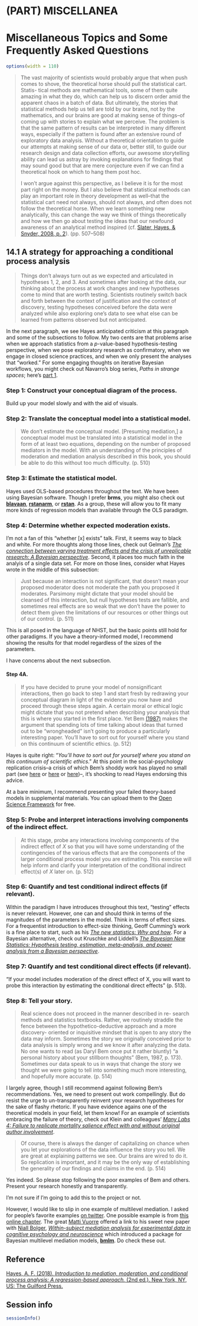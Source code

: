 # (PART) MISCELLANEA {-}

# Miscellaneous Topics and Some Frequently Asked Questions

```r
options(width = 110)
```

> The vast majority of scientists would probably argue that when push comes to shove, the theoretical horse should pull the statistical cart. Statis- tical methods are mathematical tools, some of them quite amazing in what they do, which can help us to discern order amid the apparent chaos in a batch of data. But ultimately, the stories that statistical methods help us tell are told by our brains, not by the mathematics, and our brains are good at making sense of things--of coming up with stories to explain what we perceive. The problem is that the same pattern of results can be interpreted in many different ways, especially if the pattern is found after an extensive round of exploratory data analysis. Without a theoretical orientation to guide our attempts at making sense of our data or, better still, to guide our research design and data collection efforts, our awesome storytelling ability can lead us astray by invoking explanations for findings that may sound good but that are mere conjecture even if we can find a theoretical hook on which to hang them post hoc.
>
> I won’t argue against this perspective, as I believe it is for the most part right on the money. But I also believe that statistical methods can play an important role in theory development as well--that the statistical cart need not always, should not always, and often does not follow the theoretical horse. When we learn something new analytically, this can change the way we think of things theoretically and how we then go about testing the ideas that our newfound awareness of an analytical method inspired (cf. [Slater, Hayes, & Snyder, 2008, p. 2](https://us.sagepub.com/en-us/nam/the-sage-sourcebook-of-advanced-data-analysis-methods-for-communication-research/book228339)). (pp. 507--508)

## 14.1 A strategy for approaching a conditional process analysis

> Things don't always turn out as we expected and articulated in hypotheses 1, 2, and 3. And sometimes after looking at the data, our thinking about the process at work changes and new hypotheses come to mind that are worth testing. Scientists routinely switch back and forth between the context of justification and the context of discovery, testing hypotheses conceived before the data were analyzed while also exploring one's data to see what else can be learned from patterns observed but not anticipated.

In the next paragraph, we see Hayes anticipated criticism at this paragraph and some of the subsections to follow. My two cents are that problems arise when we approach statistics from a $p$-value-based hypothesis-testing perspective, when we pose exploratory research as confirmatory, when we engage in closed science practices, and when we only present the analyses that "worked." For some engaging thoughts on iterative Bayesian workflows, you might check out Navarro's blog series, *Paths in strange spaces*; here's [part 1](https://djnavarro.net/post/paths-in-strange-spaces/).

### Step 1: Construct your conceptual diagram of the process.

Build up your model slowly and with the aid of visuals.

### Step 2: Translate the conceptual model into a statistical model.

> We don't estimate the conceptual model. [Presuming mediation,] a conceptual model must be translated into a statistical model in the form of at least two equations, depending on the number of proposed mediators in the model. With an understanding of the principles of moderation and mediation analysis described in this book, you should be able to do this without too much difficulty. (p. 510)

### Step 3: Estimate the statistical model.

Hayes used OLS-based procedures throughout the text. We have been using Bayesian software. Though I prefer **brms**, you might also check out [**blavaan**](https://faculty.missouri.edu/~merklee/blavaan/), [**rstanarm**](https://mc-stan.org/users/interfaces/rstanarm), or [**rstan**](https://mc-stan.org/rstan/). As a group, these will allow you to fit many more kinds of regression models than available through the OLS paradigm.

### Step 4: Determine whether expected moderation exists.

I'm not a fan of this "whether [x] exists" talk. First, it seems way to black and white. For more thoughts along those lines, check out Gelman's [*The connection between varying treatment effects and the crisis of unreplicable research: A Bayesian perspective*](http://www.stat.columbia.edu/~gelman/research/published/bayes_management.pdf). Second, it places too much faith in the analyis of a single data set. For more on those lines, consider what Hayes wrote in the middle of this subsection:

> Just because an interaction is not significant, that doesn't mean your proposed moderator does not moderate the path you proposed it moderates. Parsimony might dictate that your model should be cleansed of this interaction, but null hypotheses tests are fallible, and sometimes real effects are so weak that we don't have the power to detect them given the limitations of our resources or other things out of our control. (p. 511)

This is all posed in the language of NHST, but the basic points still hold for other paradigms. If you have a theory-informed model, I recommend showing the results for that model regardless of the sizes of the parameters.

I have concerns about the next subsection.

#### Step 4A.

> If you have decided to prune your model of nonsignificant interactions, then go back to step 1 and start fresh by redrawing your conceptual diagram in light of the evidence you now have and proceed through these steps again. A certain moral or ethical logic might dictate that you not pretend when describing your analysis that this is where you started in the first place. Yet Bem [(1987)](https://psychology.yale.edu/sites/default/files/bemempirical.pdf) makes the argument that spending lots of time talking about ideas that turned out to be "wrongheaded" isn’t going to produce a particularly interesting paper. You'll have to sort out for yourself where you stand on this continuum of scientific ethics. (p. 512)

Hayes is quite right: "*You'll have to sort out for yourself where you stand on this continuum of scientific ethics*." At this point in the social-psychology replication crisis--a crisis of which Bem's shoddy work has played no small part (see [here](https://www.nature.com/news/replication-studies-bad-copy-1.10634) or [here](https://www.frontiersin.org/articles/10.3389/fpsyg.2015.00621/full) or [here](https://journals.sagepub.com/doi/full/10.1177/1745691612465253))--, it's shocking to read Hayes endorsing this advice. 

At a bare minimum, I recommend presenting your failed theory-based models in supplemental materials. You can upload them to the [Open Science Framework](https://osf.io/) for free.

### Step 5: Probe and interpret interactions involving components of the indirect effect.

> At this stage, probe any interactions involving components of the indirect effect of $X$ so that you will have some understanding of the contingencies of the various effects that are the components of the larger conditional process model you are estimating. This exercise will help inform and clarify your interpretation of the conditional indirect effect(s) of $X$ later on. (p. 512)

### Step 6: Quantify and test conditional indirect effects (if relevant).

Within the paradigm I have introduces throughout this text, "testing" effects is never relevant. However, one can and should think in terms of the magnitudes of the parameters in the model. Think in terms of effect sizes. For a frequentist introduction to effect-size thinking, Geoff Cumming's work is a fine place to start, such as his [*The new statistics: Why and how*](https://journals.sagepub.com/doi/pdf/10.1177/0956797613504966). For a Bayesian alternative, check out Kruschke and Liddell's [*The Bayesian New Statistics: Hypothesis testing, estimation, meta-analysis, and power analysis from a Bayesian perspective*](https://link.springer.com/article/10.3758/s13423-016-1221-4).

### Step 7: Quantify and test conditional direct effects (if relevant).

"If your model includes moderation of the direct effect of X, you will want to probe this interaction by estimating the conditional direct effects" (p. 513).

### Step 8: Tell your story.

> Real science does not proceed in the manner described in re- search methods and statistics textbooks. Rather, we routinely straddle the fence between the hypothetico-deductive approach and a more discovery- oriented or inquisitive mindset that is open to any story the data may inform. Sometimes the story we originally conceived prior to data analysis is simply wrong and we know it after analyzing the data. No one wants to read (as Daryl Bem once put it rather bluntly) "a personal history about your stillborn thoughts" (Bem, 1987, p. 173). Sometimes our data speak to us in ways that change the story we thought we were going to tell into something much more interesting, and hopefully more accurate. (p. 514)

I largely agree, though I still recommend against following Bem's recommendations. Yes, we need to present out work compellingly. But do resist the urge to un-transparently reinvent your research hypotheses for the sake of flashy rhetoric. If you have evidence agains one of the theoretical models in your field, let them know! For an example of scientists embracing the failure of theory, check out Klein and colleagues’ [*Many Labs 4: Failure to replicate mortality salience effect with and without original author involvement*](https://psyarxiv.com/vef2c).

> Of course, there is always the danger of capitalizing on chance when you let your explorations of the data influence the story you tell. We are great at explaining patterns we see. Our brains are wired to do it. So replication is important, and it may be the only way of establishing the generality of our findings and claims in the end. (p. 514)

Yes indeed. So please stop following the poor examples of Bem and others. Present your research honestly and transparently.






I'm not sure if I'm going to add this to the project or not. 

However, I would like to slip in one example of multilevel mediation. I asked for people's favorite examples [on twitter](https://twitter.com/SolomonKurz/status/1201948202817208322). One possible example is from [this online chapter](https://quantdev.ssri.psu.edu/sites/qdev/files/ILD_Ch07_2017_Within-PersonMedationWithMLM_0.html). The great [Matti Vuorre](https://twitter.com/vuorre) offered a link to his sweet new paper with [Niall Bolger](https://twitter.com/ardollam), [*Within-subject mediation analysis for experimental data in cognitive psychology and neuroscience*](https://link.springer.com/article/10.3758/s13428-017-0980-9) which introduced a package for Bayesian multilevel mediation models, [**bmlm**](https://cran.r-project.org/web/packages/bmlm/index.html). Do check these out.







## Reference {-}

[Hayes, A. F. (2018). *Introduction to mediation, moderation, and conditional process analysis: A regression-based approach.* (2nd ed.). New York, NY, US: The Guilford Press.](http://afhayes.com/introduction-to-mediation-moderation-and-conditional-process-analysis.html)

## Session info {-}

```r
sessionInfo()
```

